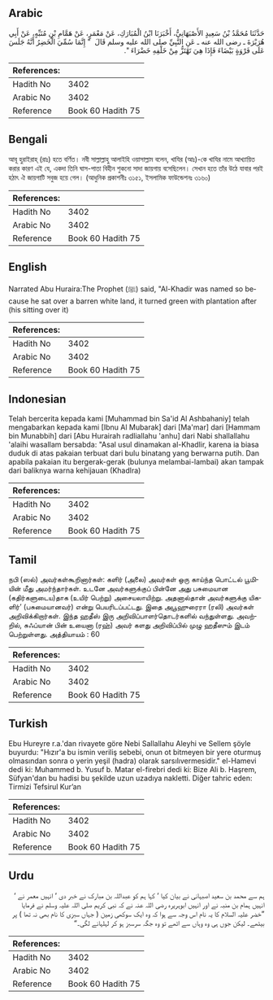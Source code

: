 ## Arabic


<div dir="rtl" lang="ar" style={{fontSize:'larger',backgroundColor:'#f8f9fa',padding:20}}>
حَدَّثَنَا مُحَمَّدُ بْنُ سَعِيدٍ الأَصْبَهَانِيُّ، أَخْبَرَنَا ابْنُ الْمُبَارَكِ، عَنْ مَعْمَرٍ، عَنْ هَمَّامِ بْنِ مُنَبِّهٍ، عَنْ أَبِي هُرَيْرَةَ ـ رضى الله عنه ـ عَنِ النَّبِيِّ صلى الله عليه وسلم قَالَ ‏ "‏ إِنَّمَا سُمِّيَ الْخَضِرُ أَنَّهُ جَلَسَ عَلَى فَرْوَةٍ بَيْضَاءَ فَإِذَا هِيَ تَهْتَزُّ مِنْ خَلْفِهِ خَضْرَاءَ ‏"‏‏.‏
</div>
<div style={{backgroundColor:'#f8f9fa',padding:20, marginBottom: 10}}><table> <thead> <tr> <th>References:</th> <th></th> </tr> </thead> <tbody><tr><td>Hadith No</td><td>3402</td></tr><tr><td>Arabic No</td><td>3402</td></tr><tr><td>Reference</td><td>Book 60 Hadith 75</td></tr></tbody></table></div>

## Bengali


<div dir="ltr" lang="bn" style={{fontSize:'larger',backgroundColor:'#f8f9fa',padding:20}}>
আবূ হুরাইরাহ্ (রাঃ) হতে বর্ণিত। নবী সাল্লাল্লাহু আলাইহি ওয়াসাল্লাম বলেন, খাযির (আঃ)-কে খাযির নামে আখ্যায়িত করার কারণ এই যে, একদা তিনি ঘাস-পাতা বিহীন শুকনো সাদা জায়গায় বসেছিলেন। সেখান হতে তাঁর উঠে যাবার পরই হঠাৎ ঐ জায়গাটি সবুজ হয়ে গেল। (আধুনিক প্রকাশনীঃ ৩১৫১, ইসলামিক ফাউন্ডেশনঃ ৩১৬০)
</div>
<div style={{backgroundColor:'#f8f9fa',padding:20, marginBottom: 10}}><table> <thead> <tr> <th>References:</th> <th></th> </tr> </thead> <tbody><tr><td>Hadith No</td><td>3402</td></tr><tr><td>Arabic No</td><td>3402</td></tr><tr><td>Reference</td><td>Book 60 Hadith 75</td></tr></tbody></table></div>

## English


<div dir="ltr" lang="en" style={{fontSize:'larger',backgroundColor:'#f8f9fa',padding:20}}>
Narrated Abu Huraira:The Prophet (ﷺ) said, "Al-Khadir was named so because he sat over a barren white land, it turned green with plantation after (his sitting over it)
</div>
<div style={{backgroundColor:'#f8f9fa',padding:20, marginBottom: 10}}><table> <thead> <tr> <th>References:</th> <th></th> </tr> </thead> <tbody><tr><td>Hadith No</td><td>3402</td></tr><tr><td>Arabic No</td><td>3402</td></tr><tr><td>Reference</td><td>Book 60 Hadith 75</td></tr></tbody></table></div>

## Indonesian


<div dir="ltr" lang="id" style={{fontSize:'larger',backgroundColor:'#f8f9fa',padding:20}}>
Telah bercerita kepada kami [Muhammad bin Sa'id Al Ashbahaniy] telah mengabarkan kepada kami [Ibnu Al Mubarak] dari [Ma'mar] dari [Hammam bin Munabbih] dari [Abu Hurairah radliallahu 'anhu] dari Nabi shallallahu 'alaihi wasallam bersabda: "Asal usul dinamakan al-Khadlir, karena ia biasa duduk di atas pakaian terbuat dari bulu binatang yang berwarna putih. Dan apabila pakaian itu bergerak-gerak (bulunya melambai-lambai) akan tampak dari baliknya warna kehijauan (Khadlra)
</div>
<div style={{backgroundColor:'#f8f9fa',padding:20, marginBottom: 10}}><table> <thead> <tr> <th>References:</th> <th></th> </tr> </thead> <tbody><tr><td>Hadith No</td><td>3402</td></tr><tr><td>Arabic No</td><td>3402</td></tr><tr><td>Reference</td><td>Book 60 Hadith 75</td></tr></tbody></table></div>

## Tamil


<div dir="ltr" lang="ta" style={{fontSize:'larger',backgroundColor:'#f8f9fa',padding:20}}>
நபி (ஸல்) அவர்கள்கூறினார்கள்: களிர் (அலை) அவர்கள் ஒரு காய்ந்த பொட்டல் பூமியின் மீது அமர்ந்தார்கள். உடனே அவர்களுக்குப் பின்னே அது பசுமையான (கதிர்களுடைய)தாக (உயிர் பெற்று) அசையலாயிற்று. அதனால்தான் அவர்களுக்கு யிகளிர்’ (பசுமையானவர்) என்று பெயரிடப்பட்டது. இதை அபூஹுரைரா (ரலி) அவர்கள் அறிவிக்கிறார்கள். இந்த ஹதீஸ் இரு அறிவிப்பாளர்தொடர்களில் வந்துள்ளது. அவற்றில், சுஃப்யான் பின் உயைனா (ரஹ்) அவர் களது அறிவிப்பில் முழு ஹதீஸும் இடம் பெற்றுள்ளது. அத்தியாயம் : 60
</div>
<div style={{backgroundColor:'#f8f9fa',padding:20, marginBottom: 10}}><table> <thead> <tr> <th>References:</th> <th></th> </tr> </thead> <tbody><tr><td>Hadith No</td><td>3402</td></tr><tr><td>Arabic No</td><td>3402</td></tr><tr><td>Reference</td><td>Book 60 Hadith 75</td></tr></tbody></table></div>

## Turkish


<div dir="ltr" lang="tr" style={{fontSize:'larger',backgroundColor:'#f8f9fa',padding:20}}>
Ebu Hureyre r.a.'dan rivayete göre Nebi Sallallahu Aleyhi ve Sellem şöyle buyurdu: "Hızır'a bu ismin veriliş sebebi, onun ot bitmeyen bir yere oturmuş olmasından sonra o yerin yeşil (hadra) olarak sarsılıvermesidir." el-Hamevi dedi ki: Muhammed b. Yusuf b. Matar el-firebri dedi ki: Bize Ali b. Haşrem, Süfyan'dan bu hadisi bu şekilde uzun uzadıya nakletti. Diğer tahric eden: Tirmizi Tefsirul Kur’an
</div>
<div style={{backgroundColor:'#f8f9fa',padding:20, marginBottom: 10}}><table> <thead> <tr> <th>References:</th> <th></th> </tr> </thead> <tbody><tr><td>Hadith No</td><td>3402</td></tr><tr><td>Arabic No</td><td>3402</td></tr><tr><td>Reference</td><td>Book 60 Hadith 75</td></tr></tbody></table></div>

## Urdu


<div dir="rtl" lang="ur" style={{fontSize:'larger',backgroundColor:'#f8f9fa',padding:20}}>
ہم سے محمد بن سعید اصبہانی نے بیان کیا ‘ کہا ہم کو عبداللہ بن مبارک نے خبر دی ‘ انہیں معمر نے ‘ انہیں ہمام بن منبہ نے اور انہیں ابوہریرہ رضی اللہ عنہ نے کہ نبی کریم صلی اللہ علیہ وسلم نے فرمایا ”خضر علیہ السلام کا یہ نام اس وجہ سے ہوا کہ وہ ایک سوکھی زمین ( جہاں سبزی کا نام بھی نہ تھا ) پر بیٹھے۔ لیکن جوں ہی وہ وہاں سے اٹھے تو وہ جگہ سرسبز ہو کر لہلہانے لگی۔“
</div>
<div style={{backgroundColor:'#f8f9fa',padding:20, marginBottom: 10}}><table> <thead> <tr> <th>References:</th> <th></th> </tr> </thead> <tbody><tr><td>Hadith No</td><td>3402</td></tr><tr><td>Arabic No</td><td>3402</td></tr><tr><td>Reference</td><td>Book 60 Hadith 75</td></tr></tbody></table></div>